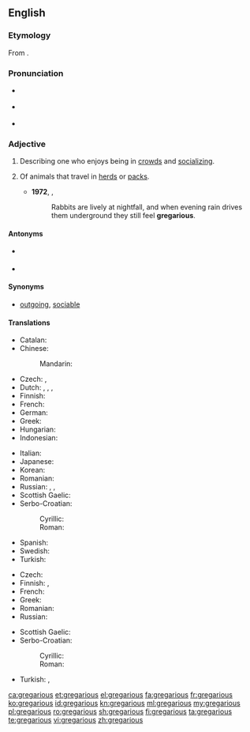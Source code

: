 ==English==
{{was wotd|2008|October|28}}

===Etymology===
From {{etyl|la|en}} {{term/t|la|gregārius}}.

===Pronunciation===
* {{a|UK}} {{IPA|/ɡrɪˈɡɛə.ɹɪ.əs/}}
* {{a|US}} {{IPA|/ɡrɨˈɡɛɹ.i.əs/}}
* {{audio|en-us-gregarious.ogg|Audio (US)}}

===Adjective===
{{en-adj}}

# {{context|of a person|lang=en}} Describing one who enjoys being in [[crowd]]s and [[socializing]].
# {{context|zoology|lang=en}} Of animals that travel in [[herd]]s or [[pack]]s.
#* '''1972''', {{w|Richard Adams}}, ''{{w|Watership Down}}''
#*: Rabbits are lively at nightfall, and when evening rain drives them underground they still feel '''gregarious'''.

====Antonyms====
* {{sense|of a person}} {{l|en|ungregarious}}
* {{sense|zoology}} {{l|en|nongregarious}}

====Synonyms====
* {{sense|of a person who enjoys being in crowds}} [[outgoing]], [[sociable]]

====Translations====
{{trans-top|of a person who enjoys being in crowds}}
* Catalan: {{t-|ca|gregari}}
* Chinese:
*: Mandarin: {{t|cmn|社交|tr=shèjiāo de|alt=社交的|sc=Hani}}
* Czech: {{t-|cs|družný}}, {{t+|cs|společenský}}
* Dutch: {{t+|nl|gezellig}}, {{t+|nl|sociaal}}, {{t-|nl|gregarieus}}, {{t+|nl|uitgaand}}
* Finnish: {{t-|fi|seurallinen}}
* French: {{t+|fr|sociable}}
* German: {{t+|de|gesellig}}
* Greek: {{t+|el|κοινωνικός|tr=koinonikós|sc=Grek}}
* Hungarian: {{t-|hu|társaságot kedvelő}}
* Indonesian: {{tø|id|[[suka]] [[gaul|bergaul]]}}
{{trans-mid}}
* Italian: {{t+|it|gregario}}
* Japanese: {{t-|ja|社交的|tr=しゃこうてきな, shakōteki na|alt=社交的な|sc=Jpan}}
* Korean: {{t+|ko|사교적|tr=sagyojeog-in|alt=사교적인|sc=Kore}}
* Romanian: {{t-|ro|sociabil}}
* Russian: {{t+|ru|общительный|m|tr=obščítelʹnyj|sc=Cyrl}}, {{t+|ru|коммуникабельный|m|tr=kommunikábelʹnyj|sc=Cyrl}}, {{t+|ru|контактный|m|tr=kontáktnyj|sc=Cyrl}}
* Scottish Gaelic: {{t-|gd|greigheach}}
* Serbo-Croatian:
*: Cyrillic: {{t-|sh|друштвен|sc=Cyrl}}
*: Roman: {{t-|sh|društven|sc=Latn}}
* Spanish: {{t+|es|gregario}}
* Swedish: {{t|sv|sällskaplig}}
* Turkish: {{t+|tr|sosyal}}
{{trans-bottom}}

{{trans-top|of animals that travel in herds}}
* Czech: {{t-|cs|stádní}}
* Finnish: {{t+|fi|lauma|alt=lauma-}}, {{tø|fi|[[lauma]]ssa [[elävä]]}}
* French: {{t+|fr|grégaire|m|f}}
* Greek: {{t+|el|αγελαίος|tr=agelaíos|sc=Grek}}
* Romanian: {{t-|ro|gregar}}
* Russian: {{t+|ru|стадный|m|tr=stádnyj|sc=Cyrl}}
{{trans-mid}}
* Scottish Gaelic: {{t-|gd|greigheach}}
* Serbo-Croatian:
*: Cyrillic: {{t-|sh|друштвен|sc=Cyrl}}
*: Roman: {{t-|sh|društven}}
* Turkish: {{t-|tr|sürü hâlinde}}, {{t+|tr|sürücül}}
{{trans-bottom}}

[[ca:gregarious]]
[[et:gregarious]]
[[el:gregarious]]
[[fa:gregarious]]
[[fr:gregarious]]
[[ko:gregarious]]
[[id:gregarious]]
[[kn:gregarious]]
[[ml:gregarious]]
[[my:gregarious]]
[[pl:gregarious]]
[[ro:gregarious]]
[[sh:gregarious]]
[[fi:gregarious]]
[[ta:gregarious]]
[[te:gregarious]]
[[vi:gregarious]]
[[zh:gregarious]]